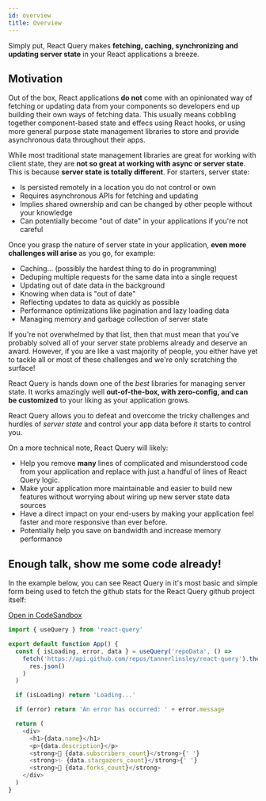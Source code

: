 ```yaml
---
id: overview
title: Overview
---
```


Simply put, React Query makes **fetching, caching, synchronizing and updating server state** in your React applications a breeze.

## Motivation

Out of the box, React applications **do not** come with an opinionated way of fetching or updating data from your components so developers end up building their own ways of fetching data. This usually means cobbling together component-based state and effecs using React hooks, or using more general purpose state management libraries to store and provide asynchronous data throughout their apps.

While most traditional state management libraries are great for working with client state, they are **not so great at working with async or server state**. This is because **server state is totally different**. For starters, server state:

- Is persisted remotely in a location you do not control or own
- Requires asynchronous APIs for fetching and updating
- Implies shared ownership and can be changed by other people without your knowledge
- Can potentially become "out of date" in your applications if you're not careful

Once you grasp the nature of server state in your application, **even more challenges will arise** as you go, for example:

- Caching... (possibly the hardest thing to do in programming)
- Deduping multiple requests for the same data into a single request
- Updating out of date data in the background
- Knowing when data is "out of date"
- Reflecting updates to data as quickly as possible
- Performance optimizations like pagination and lazy loading data
- Managing memory and garbage collection of server state

If you're not overwhelmed by that list, then that must mean that you've probably solved all of your server state problems already and deserve an award. However, if you are like a vast majority of people, you either have yet to tackle all or most of these challenges and we're only scratching the surface!

React Query is hands down one of the _best_ libraries for managing server state. It works amazingly well **out-of-the-box, with zero-config, and can be customized** to your liking as your application grows.

React Query allows you to defeat and overcome the tricky challenges and hurdles of _server state_ and control your app data before it starts to control you.

On a more technical note, React Query will likely:

- Help you remove **many** lines of complicated and misunderstood code from your application and replace with just a handful of lines of React Query logic.
- Make your application more maintainable and easier to build new features without worrying about wiring up new server state data sources
- Have a direct impact on your end-users by making your application feel faster and more responsive than ever before.
- Potentially help you save on bandwidth and increase memory performance

## Enough talk, show me some code already!

In the example below, you can see React Query in it's most basic and simple form being used to fetch the github stats for the React Query github project itself:

[Open in CodeSandbox](https://codesandbox.io/s/github/tannerlinsley/react-query/tree/master/examples/simple)

```js
import { useQuery } from 'react-query'

export default function App() {
  const { isLoading, error, data } = useQuery('repoData', () =>
    fetch('https://api.github.com/repos/tannerlinsley/react-query').then(res =>
      res.json()
    )
  )

  if (isLoading) return 'Loading...'

  if (error) return 'An error has occurred: ' + error.message

  return (
    <div>
      <h1>{data.name}</h1>
      <p>{data.description}</p>
      <strong>👀 {data.subscribers_count}</strong>{' '}
      <strong>✨ {data.stargazers_count}</strong>{' '}
      <strong>🍴 {data.forks_count}</strong>
    </div>
  )
}
```
